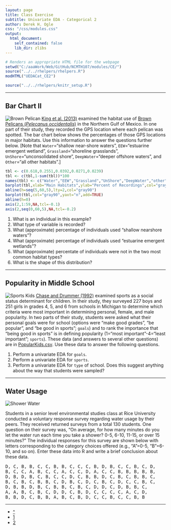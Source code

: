 ```yaml
---
layout: page
title: Class Exercise
subtitle: Univariate EDA - Categorical 2
author: Derek H. Ogle
css: "/css/modules.css"
output:
  html_document:
    self_contained: false
    lib_dir: zlibs
---
```


```r
# Renders an appropriate HTML file for the webpage
setwd("C:/aaaWork/Web/GitHub/NCMTH107/modules/CE/")
source("../../rhelpers/rhelpers.R")
modHTML("UEDACat_CE2")
```

```r
source("../../rhelpers/knitr_setup.R")
```

----

## Bar Chart II
<img src="http://derekogle.com/NCMTH107/modules/CE/zimgs/brownpelican.jpg" alt="Brown Pelican" class="img-right">
[King et al. (2013)](https://www.aphis.usda.gov/wildlife_damage/nwrc/publications/13pubs/king132.pdf) examined the habitat use of [Brown Pelicans (*Pelecanus
occidentalis*)](https://en.wikipedia.org/wiki/Brown_pelican) in the Northern Gulf of Mexico. In one part of their study, they recorded the GPS location where each pelican was spotted. The bar chart below shows the percentages of those GPS locations in major habitats. Use this information to answer the questions further below. [Note that `Water`="shallow near-shore waters", `EEW`="estuarine emergent wetland", `Grassland`="shoreline grasslands", `UnShore`="unconsolidated shore", `DeepWater`="deeper offshore waters", and `Other`="all other habitats".]

```r
tbl <- c(0.618,0.2551,0.0392,0.0271,0.0239)
tbl <- c(tbl,1-sum(tbl))*100
names(tbl) <- c("Water","EEW","Grassland","UnShore","DeepWater","other")
barplot(tbl,xlab="Main Habitats",ylab="Percent of Recordings",col="gray90")
abline(h=seq(5,60,5),lty=2,col="gray90")
barplot(tbl,col="gray90",yaxt="n",add=TRUE)
abline(h=0)
axis(2,1:59,NA,tcl=-0.1)
axis(2,seq(0,60,5),NA,tcl=-0.2)
```

1. What is an individual in this example?
1. What type of variable is recorded?
1. What (approximate) percentage of individuals used "shallow nearshore waters"?
1. What (approximate) percentage of individuals used "estuarine emergent wetlands"?
1. What (approximate) percentate of individuals were not in the two most common habitat types?
1. What is the shape of this distribution?

----

## Popularity in Middle School
<img src="zimgs/sports_kids_1.jpg" alt="Sports Kids" class="img-right">
[Chase and Drummer (1992)](http://www.ncbi.nlm.nih.gov/pubmed/1439167) examined sports as a social status determinant for children. In their study, they surveyed 227 boys and 251 girls in grades 4, 5, and 6 from schools in Michigan to determine which criteria were most important in determining personal, female, and male popularity. In two parts of their study, students were asked what their personal goals were for school (options were "make good grades", "be popular", and "be good in sports"; `goals`) and to rank the importance that "being good in sports" is in defining popularity (1="most important"-4="least important"; `sports`). These data (and answers to several other questions) are in [PopularKids.csv](https://github.com/droglenc/NCData/raw/master/PopularKids.csv). Use these data to answer the following questions.

1. Perform a univariate EDA for `goals`.
1. Perform a univariate EDA for `sports`.
1. Perform a univariate EDA for `type` of school. Does this suggest anything about the way that students were sampled?

----

## Water Usage
<img src="zimgs/shower_water.jpg" alt="Shower Water" class="img-right">

Students in a senior level environmental studies class at Rice University conducted a voluntary response survey regarding water usage by their peers. They received returned surveys from a total 130 students. One question on their survey was, "On average, for how many minutes do you let the water run each time you take a shower? 0-5, 6-10, 11-15, or over 15 minutes?" The individual responses for this survey are shown below with letters corresponding to the category choices offered (e.g., "A"=0-5, "B"=6-10, and so on). Enter these data into R and  write a brief conclusion about these data.

<pre>
D, C, B, B, C, C, B, B, C, C, C, B, D, B, C, C, B, C, D,
B, C, C, A, B, C, C, A, C, C, D, A, C, C, B, B, B, B, B,
D, B, D, B, C, B, C, C, D, C, B, B, D, C, B, C, B, B, C,
B, C, B, C, B, B, C, D, B, C, D, C, B, C, D, C, C, B, C,
D, B, B, D, B, C, B, B, C, B, C, D, D, C, D, B, B, C,
A, A, B, C, B, C, D, D, C, B, D, C, C, C, C, A, C, D,
B, B, D, C, B, B, A, B, C, B, D, C, C, B, C, C, B, B
</pre>

----

<div class="text-center">
<ul class="pagination pagination-lg">
  <li><a href="../UEDACat.html">^</a></li>
  <li><a href="UEDACat_CE1.html">1</a></li>
  <li class="active"><a href="#">2</a></li>
</ul>
